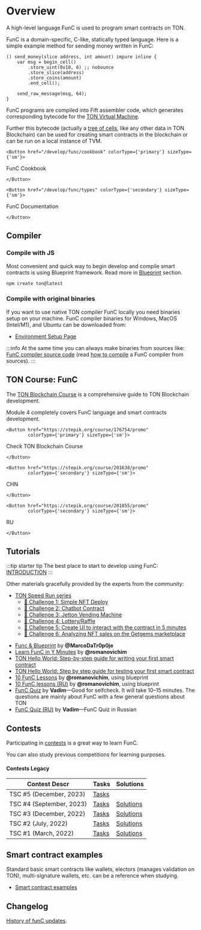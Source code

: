 
# Overview

A high-level language FunC is used to program smart contracts on TON.

FunC is a domain-specific, C-like, statically typed language.
Here is a simple example method for sending money written in FunC:

```func
() send_money(slice address, int amount) impure inline {
    var msg = begin_cell()
        .store_uint(0x10, 6) ;; nobounce
        .store_slice(address)
        .store_coins(amount)
        .end_cell();

    send_raw_message(msg, 64);
}
```

FunC programs are compiled into Fift assembler code, which generates corresponding bytecode for the [TON Virtual Machine](/learn/tvm-instructions/tvm-overview).

Further this bytecode (actually a [tree of cells](/learn/overviews/cells), like any other data in TON Blockchain) can be used for creating smart contracts in the blockchain or can be run on a local instance of TVM.

````mdx-code-block 
<Button href="/develop/func/cookbook" colorType={'primary'} sizeType={'sm'}>
````
FunC Cookbook
````mdx-code-block 
</Button>
````
````mdx-code-block 
<Button href="/develop/func/types" colorType={'secondary'} sizeType={'sm'}>
````
FunC Documentation
````mdx-code-block 
</Button>
````

## Compiler

### Compile with JS

Most convenient and quick way to begin develop and compile smart contracts is using Blueprint framework. Read more in [Blueprint](/develop/smart-contracts/sdk/javascript) section.

```bash
npm create ton@latest
```

### Compile with original binaries 

If you want to use native TON compiler FunC locally you need binaries setup on your machine. FunC compiler binaries for Windows, MacOS (Intel/M1), and Ubuntu can be downloaded from:
* [Environment Setup Page](/develop/smart-contracts/environment/installation)

:::info
At the same time you can always make binaries from sources like:  
[FunC compiler source code](https://github.com/ton-blockchain/ton/tree/master/crypto/func) (read [how to compile](/develop/howto/compile#func) a FunC compiler from sources).
:::

## TON Course: FunC

The [TON Blockchain Course](https://stepik.org/course/176754/) is a comprehensive guide to TON Blockchain development.

Module 4 completely covers FunC language and smart contracts development.

````mdx-code-block 
<Button href="https://stepik.org/course/176754/promo" 
        colorType={'primary'} sizeType={'sm'}>
````
Check TON Blockchain Course
````mdx-code-block 
</Button>
````
````mdx-code-block 
<Button href="https://stepik.org/course/201638/promo" 
        colorType={'secondary'} sizeType={'sm'}>
````
CHN
````mdx-code-block 
</Button>
````
````mdx-code-block 
<Button href="https://stepik.org/course/201855/promo" 
        colorType={'secondary'} sizeType={'sm'}>
````
RU
````mdx-code-block 
</Button>
````

## Tutorials

:::tip starter tip
The best place to start to develop using FunC: [INTRODUCTION](/develop/smart-contracts/)
:::

Other materials gracefully provided by the experts from the community:

- [TON Speed Run series](https://tonspeedrun.com/)
  - [🚩 Challenge 1: Simple NFT Deploy](https://github.com/romanovichim/TONQuest1)
  - [🚩 Challenge 2: Chatbot Contract](https://github.com/romanovichim/TONQuest2)
  - [🚩 Challenge 3: Jetton Vending Machine](https://github.com/romanovichim/TONQuest3)
  - [🚩 Challenge 4: Lottery/Raffle](https://github.com/romanovichim/TONQuest4)
  - [🚩 Challenge 5: Create UI to interact with the contract in 5 minutes](https://github.com/romanovichim/TONQuest5)
  - [🚩 Challenge 6: Analyzing NFT sales on the Getgems marketplace](https://github.com/romanovichim/TONQuest6)
* [Func & Blueprint](https://www.youtube.com/watch?v=7omBDfSqGfA&list=PLtUBO1QNEKwtO_zSyLj-axPzc9O9rkmYa) by **@MarcoDaTr0p0je**
* [Learn FunC in Y Minutes](https://learnxinyminutes.com/docs/func/) by **@romanovichim**
* [TON Hello World: Step-by-step guide for writing your first smart contract](https://ton-community.github.io/tutorials/02-contract/)
* [TON Hello World: Step by step guide for testing your first smart contract](https://ton-community.github.io/tutorials/04-testing/)
* [10 FunC Lessons](https://github.com/romanovichim/TonFunClessons_Eng) by **@romanovichim**, using blueprint
* [10 FunC lessons (RU)](https://github.com/romanovichim/TonFunClessons_ru) by **@romanovichim**, using blueprint
* [FunC Quiz](https://t.me/toncontests/60) by **Vadim**—Good for selfcheck. It will take 10–15 minutes. The questions are mainly about FunС with a few general questions about TON
* [FunC Quiz (RU)](https://t.me/toncontests/58?comment=14888) by **Vadim**—FunC Quiz in Russian

## Contests

Participating in [contests](https://t.me/toncontests) is a great way to learn FunC.

You can also study previous competitions for learning purposes.

#### Contests Legacy

| Contest Descr            | Tasks                                                    | Solutions                                                              |
|--------------------------|----------------------------------------------------------|------------------------------------------------------------------------|
| TSC #5 (December, 2023)  | [Tasks](https://github.com/ton-community/tsc5)           |                                                                        |
| TSC #4 (September, 2023) | [Tasks](https://github.com/ton-community/tsc4)           | [Solutions](/develop/smart-contracts/examples#ton-smart-challenge-4)   |
| TSC #3 (December, 2022)  | [Tasks](https://github.com/ton-blockchain/func-contest3) | [Solutions](https://github.com/nns2009/TON-FunC-contest-3)             |
| TSC #2 (July, 2022)      | [Tasks](https://github.com/ton-blockchain/func-contest2) | [Solutions](https://github.com/ton-blockchain/func-contest2-solutions) |
| TSC #1 (March, 2022)     | [Tasks](https://github.com/ton-blockchain/func-contest1) | [Solutions](https://github.com/ton-blockchain/func-contest1-solutions) |

## Smart contract examples

Standard basic smart contracts like wallets, electors (manages validation on TON), multi-signature wallets, etc. can be a reference when studying.

* [Smart contract examples](/develop/smart-contracts/examples)

## Changelog
[History of funC updates](/develop/func/changelog).


